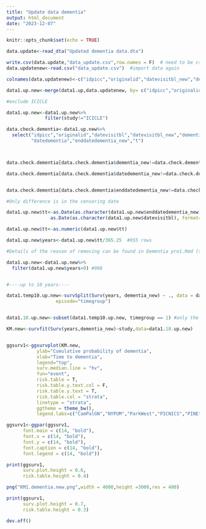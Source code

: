 ---
title: "Update data dementia"
output: html_document
date: "2023-12-07"
---

```{r setup, include=FALSE}
knitr::opts_chunk$set(echo = TRUE)
```

```{r merge the data}

data.update<-read_dta("Updated dementia data.dta")

write.csv(data.update,"data_update.csv",row.names = F)  # need to be csv file, otherwise it fails
data.updatenew<-read.csv("data_update.csv")  #import data again

colnames(data.updatenew)<-c("idpicc","originalid","datevisitbl_new","dementia_new","datedementia_new","enddatedementia_new")

data1.up.new<-merge(data1.up,data.updatenew, by= c("idpicc","originalid"),all.x = T)

#exclude ICICLE

data1.up.new<-data1.up.new%>%
              filter(study!="ICICLE")


```

```{r check the difference}

data.check.dementia<-data1.up.new%>%
  select("idpicc","originalid","datevisitbl","datevisitbl_new","dementia_new","cens","datedementia_new",
         "datedementia","enddatedementia_new","t")



data.check.dementia[data.check.dementia$dementia_new!=data.check.dementia$cens,]$idpicc

data.check.dementia[data.check.dementia$datedementia_new!=data.check.dementia$datedementia,]$idpicc


data.check.dementia[data.check.dementia$enddatedementia_new!=data.check.dementia$t,]$idpicc

#Only difference is in the censoring date

```

```{r change the censoring data to check}

data1.up.new$tt<-as.Date(as.character(data1.up.new$enddatedementia_new), format="%Y-%m-%d")-
                as.Date(as.character(data1.up.new$datevisitbl), format="%Y-%m-%d")

data1.up.new$tt<-as.numeric(data1.up.new$tt)

data1.up.new$years<-data1.up.new$tt/365.25  #955 rows

#Details of the reason of removing can be found in Dementia pre1.Rmd (the data only MMSE longtidinal)

data1.up.new<-data1.up.new%>%
  filter(data1.up.new$years>0) #908


#----up to 10 years----

data1.temp10.up.new<-survSplit(Surv(years, dementia_new) ~ ., data = data1.up.new, cut = 10,
                  episode="timegroup")


data1.10.up.new<-subset(data1.temp10.up.new, timegroup == 1) #only the first 10 year

```

```{r KM plot check}

KM.new<-survfit(Surv(years,dementia_new)~study,data=data1.10.up.new)


ggsurv1<-ggsurvplot(KM.new,
           ylab="Cumulative probability of dementia",
           xlab="Time to dementia",
           legend="top",
           surv.median.line = "hv",
           fun="event",
           risk.table = T,
           risk.table.y.text.col = F,
           risk.table.y.text = T,
           risk.table.col = "strata",
           linetype = "strata",
           ggtheme = theme_bw(),
           legend.labs=c("CamPalGN","NYPUM","ParkWest","PICNICS","PINE"))

ggsurv1<-ggpar(ggsurv1, 
      font.main = c(14, "bold"),
      font.x = c(14, "bold"),
      font.y = c(14, "bold"),
      font.caption = c(14, "bold"), 
      font.legend = c(14, "bold"))

print(ggsurv1, 
      surv.plot.height = 0.6,
      risk.table.height = 0.4)

png("KM1.dementia.new.png",width = 4000,height =3000,res = 400)

print(ggsurv1, 
      surv.plot.height = 0.7,
      risk.table.height = 0.3)

dev.off()
```
